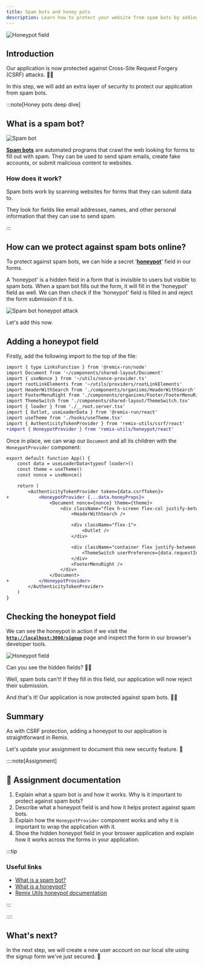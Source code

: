 ```yaml
---
title: Spam bots and honey pots
description: Learn how to protect your website from spam bots by adding a 'honeypot' field to your forms.
---
```



![Honeypot field](src/assets/webp/epic-news/honeypot.webp)

## Introduction

Our application is now protected against Cross-Site Request Forgery (CSRF) attacks. 🎉🎉

In this step, we will add an extra layer of security to protect our application from spam bots.

:::note[Honey pots deep dive]

## What is a spam bot?

![Spam bot](src/assets/webp/epic-news/spambot.webp)

[**Spam bots**](https://www.cloudflare.com/learning/bots/what-is-a-spambot/) are automated programs that crawl the web looking for forms to fill out with spam. They can be used to send spam emails, create fake accounts, or submit malicious content to websites.

### How does it work?

Spam bots work by scanning websites for forms that they can submit data to.

They look for fields like email addresses, names, and other personal information that they can use to send spam.

:::

## How can we protect against spam bots online?

To protect against spam bots, we can hide a secret '[**honeypot**](https://forms.epicweb.dev/06)' field in our forms.

A 'honeypot' is a hidden field in a form that is invisible to users but visible to spam bots. When a spam bot fills out the form, it will fill in the 'honeypot' field as well. We can then check if the 'honeypot' field is filled in and reject the form submission if it is.

![Spam bot honeypot attack](src/assets/webp/epic-news/spambot-honeypot-attack.webp)

Let's add this now.

## Adding a honeypot field

Firstly, add the following import to the top of the file:

```diff lang="tsx" title="app/root.tsx"
import { type LinksFunction } from '@remix-run/node'
import Document from '~/components/shared-layout/Document'
import { useNonce } from '~/utils/nonce-provider.ts'
import rootLinkElements from '~/utils/providers/rootLinkElements'
import HeaderWithSearch from './components/organisms/HeaderWithSearch'
import FooterMenuRight from './components/organisms/Footer/FooterMenuRight'
import ThemeSwitch from './components/shared-layout/ThemeSwitch.tsx'
import { loader } from './__root.server.tsx'
import { Outlet, useLoaderData } from '@remix-run/react'
import useTheme from './hooks/useTheme.tsx'
import { AuthenticityTokenProvider } from 'remix-utils/csrf/react'
+import { HoneypotProvider } from 'remix-utils/honeypot/react'

```

Once in place, we can wrap our `Document` and all its children with the `HoneypotProvider` component:

```diff lang="tsx" title="app/root.tsx"
export default function App() {
	const data = useLoaderData<typeof loader>()
	const theme = useTheme()
	const nonce = useNonce()

	return (
		<AuthenticityTokenProvider token={data.csrfToken}>
+			<HoneypotProvider {...data.honeyProps}>
				<Document nonce={nonce} theme={theme}>
					<div className="flex h-screen flex-col justify-between">
						<HeaderWithSearch />

						<div className="flex-1">
							<Outlet />
						</div>

						<div className="container flex justify-between pb-5">
							<ThemeSwitch userPreference={data.requestInfo.userPrefs.theme} />
						</div>
						<FooterMenuRight />
					</div>
				</Document>
+			</HoneypotProvider>
		</AuthenticityTokenProvider>
	)
}
```

## Checking the honeypot field

We can see the honeypot in action if we visit the [**`http://localhost:3000/signup`**](http://localhost:3000/signup) page and inspect the form in our browser's developer tools.

![Honeypot field](src/assets/webp/epic-news/honeypot-field.webp)

Can you see the hidden fields? 🕵️‍♂️

Well, spam bots can't! If they fill in this field, our application will now reject their submission.

And that's it! Our application is now protected against spam bots. 🚫🤖

## Summary

As with CSRF protection, adding a honeypot to our application is straightforward in Remix.

Let's update your assignment to document this new security feature. 🚀

::::note[Assignment]

## 📄 Assignment documentation

1. Explain what a spam bot is and how it works. Why is it important to protect against spam bots?
2. Describe what a honeypot field is and how it helps protect against spam bots.
3. Explain how the `HoneypotProvider` component works and why it is important to wrap the application with it.
4. Show the hidden honeypot field in your broswer application and explain how it works across the forms in your application.

:::tip

### Useful links

- [What is a spam bot?](https://www.cloudflare.com/learning/bots/what-is-a-spambot/)
- [What is a honeypot?](https://forms.epicweb.dev/06)
- [Remix Utils honeypot documentation](https://github.com/sergiodxa/remix-utils?tab=readme-ov-file#form-honeypot)

:::

::::

## What's next?

In the next step, we will create a new user account on our local site using the signup form we've just secured. 🎉

